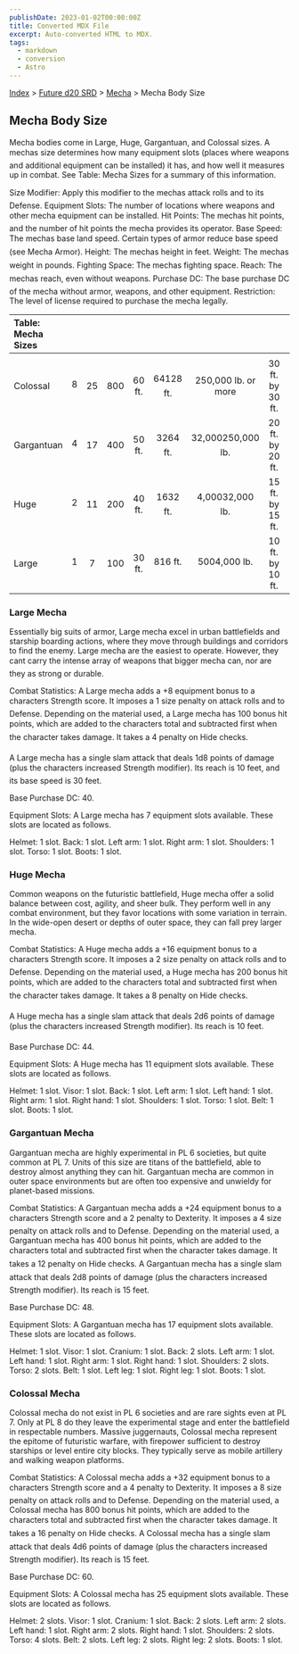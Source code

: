 ```yaml
---
publishDate: 2023-01-02T00:00:00Z
title: Converted MDX File
excerpt: Auto-converted HTML to MDX.
tags:
  - markdown
  - conversion
  - Astro
---
```






[Index](-index) > [Future d20 SRD](future-d20-srd-index) > [Mecha](future-d20-srd-mecha-index) > Mecha Body Size




## Mecha Body Size


Mecha bodies come in Large, Huge, Gargantuan, and Colossal sizes. A mechas size determines how many equipment slots (places where weapons and additional equipment can be installed) it has, and how well it measures up in combat. See Table: Mecha Sizes for a summary of this information.



Size Modifier: Apply this modifier to the mechas attack rolls and to its Defense.
Equipment Slots: The number of locations where weapons and other mecha equipment can be installed.
Hit Points: The mechas hit points, and the number of hit points the mecha provides its operator.
Base Speed: The mechas base land speed. Certain types of armor reduce base speed (see Mecha Armor).
Height: The mechas height in feet.
Weight: The mechas weight in pounds.
Fighting Space: The mechas fighting space.
Reach: The mechas reach, even without weapons.
Purchase DC: The base purchase DC of the mecha without armor, weapons, and other equipment.
Restriction: The level of license required to purchase the mecha legally.



| Table: Mecha Sizes |  |  |  |  |  |  |  |  |  |  |
| :-------------------- | :--: | :--: | :--: | :--: | :--: | :--: | :--: | :--: | :--: | --: |
|  |  |  |  |  |  |  |  |  |  |  |
| Colossal | 8 | 25 | 800 | 60 ft. | 64128 ft. | 250,000 lb. or more | 30 ft. by 30 ft. | 15 ft. | 60 | Mil (+3) |
| Gargantuan | 4 | 17 | 400 | 50 ft. | 3264 ft. | 32,000250,000 lb. | 20 ft. by 20 ft. | 15 ft. | 48 | Mil (+3) |
| Huge | 2 | 11 | 200 | 40 ft. | 1632 ft. | 4,00032,000 lb. | 15 ft. by 15 ft. | 10 ft. | 44 | Mil (+3) |
| Large | 1 | 7 | 100 | 30 ft. | 816 ft. | 5004,000 lb. | 10 ft. by 10 ft. | 10 ft. | 40 | Res (+2) |



### Large Mecha


Essentially big suits of armor, Large mecha excel in urban battlefields and starship boarding actions, where they move through buildings and corridors to find the enemy. Large mecha are the easiest to operate. However, they cant carry the intense array of weapons that bigger mecha can, nor are they as strong or durable.


Combat Statistics: A Large mecha adds a +8 equipment bonus to a characters Strength score. It imposes a 1 size penalty on attack rolls and to Defense. Depending on the material used, a Large mecha has 100 bonus hit points, which are added to the characters total and subtracted first when the character takes damage. It takes a 4 penalty on Hide checks.


A Large mecha has a single slam attack that deals 1d8 points of damage (plus the characters increased Strength modifier). Its reach is 10 feet, and its base speed is 30 feet.


Base Purchase DC: 40.


Equipment Slots: A Large mecha has 7 equipment slots available. These slots are located as follows.



Helmet: 1 slot.
Back: 1 slot.
Left arm: 1 slot.
Right arm: 1 slot.
Shoulders: 1 slot.
Torso: 1 slot.
Boots: 1 slot.



### Huge Mecha


Common weapons on the futuristic battlefield, Huge mecha offer a solid balance between cost, agility, and sheer bulk. They perform well in any combat
environment, but they favor locations with some variation in terrain. In the wide-open desert or depths of outer space, they can fall prey larger mecha.


Combat Statistics: A Huge mecha adds a +16 equipment bonus to a characters Strength score. It imposes a 2 size penalty on attack rolls and to Defense. Depending on the material used, a Huge mecha has 200 bonus hit points, which are added to the characters total  and subtracted first when the character takes damage. It takes a 8 penalty on Hide checks.


A Huge mecha has a single slam attack that deals 2d6 points of damage (plus the characters increased Strength modifier). Its reach is 10 feet.


Base Purchase DC: 44.


Equipment Slots: A Huge mecha has 11 equipment slots available. These slots are located as follows.



Helmet: 1 slot.
Visor: 1 slot.
Back: 1 slot.
Left arm: 1 slot.
Left hand: 1 slot.
Right arm: 1 slot.
Right hand: 1 slot.
Shoulders: 1 slot.
Torso: 1 slot.
Belt: 1 slot.
Boots: 1 slot.



### Gargantuan Mecha


Gargantuan mecha are highly experimental in PL 6 societies, but quite common at PL 7. Units of this size are titans of the battlefield, able to destroy almost anything they can hit. Gargantuan mecha are common in outer space environments but are often too expensive and unwieldy for planet-based missions.


Combat Statistics: A Gargantuan mecha adds a +24 equipment bonus to a characters Strength score and a 2 penalty to Dexterity. It imposes a 4 size penalty on attack rolls and to Defense. Depending on the material used, a Gargantuan mecha has 400 bonus hit points, which are added to the characters total and subtracted first when the character takes damage. It takes a 12 penalty on Hide checks. A Gargantuan mecha has a single slam attack that deals 2d8 points of damage (plus the characters increased Strength modifier). Its reach is 15 feet.


Base Purchase DC: 48.


Equipment Slots: A Gargantuan mecha has 17 equipment slots available. These slots are located as follows.



Helmet: 1 slot.
Visor: 1 slot.
Cranium: 1 slot.
Back: 2 slots.
Left arm: 1 slot.
Left hand: 1 slot.
Right arm: 1 slot.
Right hand: 1 slot.
Shoulders: 2 slots.
Torso: 2 slots.
Belt: 1 slot.
Left leg: 1 slot.
Right leg: 1 slot.
Boots: 1 slot.



### Colossal Mecha


Colossal mecha do not exist in PL 6 societies and are rare sights even at PL 7. Only at PL 8 do they leave the experimental stage and enter the battlefield in respectable numbers. Massive juggernauts, Colossal mecha represent the epitome of futuristic warfare, with firepower sufficient to destroy starships or level entire city blocks. They typically serve as mobile artillery and walking weapon platforms.


Combat Statistics: A Colossal mecha adds a +32 equipment bonus to a characters Strength score and a 4 penalty to Dexterity. It imposes a 8 size penalty on attack rolls and to Defense. Depending on the material used, a Colossal mecha has 800 bonus hit points, which are added to the characters total and subtracted first when the character takes damage. It takes a 16 penalty on Hide checks. A Colossal mecha has a single slam attack that deals 4d6 points of damage (plus the characters increased Strength modifier). Its reach is 15 feet.


Base Purchase DC: 60.


Equipment Slots: A Colossal mecha has 25 equipment slots available. These slots are located as follows.



Helmet: 2 slots.
Visor: 1 slot.
Cranium: 1 slot.
Back: 2 slots.
Left arm: 2 slots.
Left hand: 1 slot.
Right arm: 2 slots.
Right hand: 1 slot.
Shoulders: 2 slots.
Torso: 4 slots.
Belt: 2 slots.
Left leg: 2 slots.
Right leg: 2 slots.
Boots: 1 slot.




